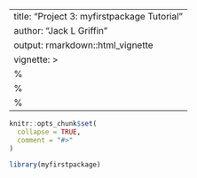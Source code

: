
---
title: "Project 3: myfirstpackage Tutorial"
author: "Jack L Griffin"
output: rmarkdown::html_vignette
vignette: >
  %\VignetteIndexEntry{myfirstpackage Tutorial}
  %\VignetteEngine{knitr::rmarkdown}
  %\VignetteEncoding{UTF-8}
---

```r
knitr::opts_chunk$set(
  collapse = TRUE,
  comment = "#>"
)
```

```r
library(myfirstpackage)
```
